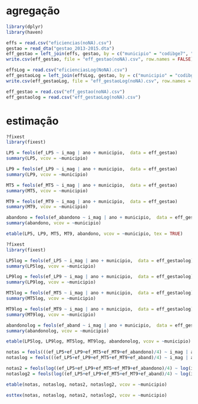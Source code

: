 
# agregação
```r
library(dplyr)
library(haven)

effs = read.csv("eficiencias(noNA).csv")
gestao = read_dta("gestao_2013-2015.dta")
eff_gestao = left_join(effs, gestao, by = c("municipio" = "codibge7", "ano" = "ano"))
write.csv(eff_gestao, file = "eff_gestao(noNA).csv", row.names = FALSE)

effsLog = read.csv("eficienciasLog(NoNA).csv")
eff_gestaoLog = left_join(effsLog, gestao, by = c("municipio" = "codibge7", "ano" = "ano"))
write.csv(eff_gestaoLog, file = "eff_gestaoLog(noNA).csv", row.names = FALSE)

eff_gestao = read.csv("eff_gestao(noNA).csv")
eff_gestaolog = read.csv("eff_gestaoLog(noNA).csv")

```

# estimação 
```r
?fixest
library(fixest)

LP5 = feols(ef_LP5 ~ i_mag | ano + municipio,  data = eff_gestao) 
summary(LP5, vcov = ~municipio)

LP9 = feols(ef_LP9 ~ i_mag | ano + municipio,  data = eff_gestao) 
summary(LP9, vcov = ~municipio)

MT5 = feols(ef_MT5 ~ i_mag | ano + municipio,  data = eff_gestao)
summary(MT5, vcov = ~municipio)

MT9 = feols(ef_MT9 ~ i_mag | ano + municipio,  data = eff_gestao)
summary(MT9, vcov = ~municipio)

abandono = feols(ef_abandono ~ i_mag | ano + municipio,  data = eff_gestao)
summary(abandono, vcov = ~municipio)

etable(LP5, LP9, MT5, MT9, abandono, vcov = ~municipio, tex = TRUE)


```

```r
?fixest
library(fixest)

LP5log = feols(ef_LP5 ~ i_mag | ano + municipio,  data = eff_gestaolog) 
summary(LP5log, vcov = ~municipio)

LP9log = feols(ef_LP9 ~ i_mag | ano + municipio,  data = eff_gestaolog) 
summary(LP9log, vcov = ~municipio)

MT5log = feols(ef_MT5 ~ i_mag | ano + municipio,  data = eff_gestaolog)
summary(MT5log, vcov = ~municipio)

MT9log = feols(ef_MT9 ~ i_mag | ano + municipio,  data = eff_gestaolog)
summary(MT9log, vcov = ~municipio)

abandonolog = feols(ef_aband ~ i_mag | ano + municipio,  data = eff_gestaolog)
summary(abandonolog, vcov = ~municipio)

etable(LP5log, LP9log, MT5log, MT9log, abandonolog, vcov = ~municipio)

```
```r
notas = feols(((ef_LP5+ef_LP9+ef_MT5+ef_MT9+ef_abandono)/4) ~ i_mag | ano + municipio,  data = eff_gestao) 
notaslog = feols(((ef_LP5+ef_LP9+ef_MT5+ef_MT9+ef_aband)/4) ~ i_mag | ano + municipio,  data = eff_gestaolog) 

notas2 = feols(log((ef_LP5+ef_LP9+ef_MT5+ef_MT9+ef_abandono)/4) ~ log(i_mag) | ano + municipio,  data = eff_gestao) 
notaslog2 = feols(log((ef_LP5+ef_LP9+ef_MT5+ef_MT9+ef_aband)/4) ~ log(i_mag) | ano + municipio,  data = eff_gestaolog) 

etable(notas, notaslog, notas2, notaslog2, vcov = ~municipio)

esttex(notas, notaslog, notas2, notaslog2, vcov = ~municipio)
```

